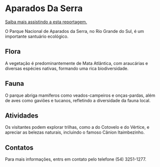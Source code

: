 # Aparados Da Serra

[Saiba mais assistindo a esta reportagem.](https://youtu.be/y-AVJHDOOwM?si=fuZWT44Ms8zQVRnm)

O Parque Nacional de Aparados da Serra, no Rio Grande do Sul, é um importante santuário ecológico.

## Flora

A vegetação é predominantemente de Mata Atlântica, com araucárias e diversas espécies nativas, formando uma rica biodiversidade.

## Fauna

O parque abriga mamíferos como veados-campeiros e onças-pardas, além de aves como gaviões e tucanos, refletindo a diversidade da fauna local.

## Atividades

Os visitantes podem explorar trilhas, como a do Cotovelo e do Vértice, e apreciar as belezas naturais, incluindo o famoso Cânion Itaimbezinho.

## Contatos

Para mais informações, entrs em contato pelo telefone (54) 3251-1277.
